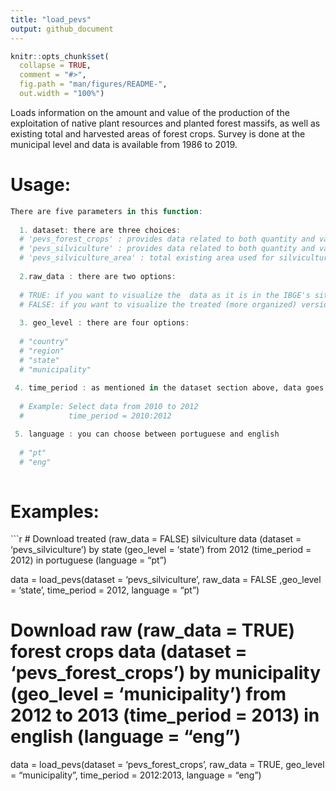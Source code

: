 ```yaml
---
title: "load_pevs"
output: github_document
---
```


```r
knitr::opts_chunk$set(
  collapse = TRUE,
  comment = "#>",
  fig.path = "man/figures/README-",
  out.width = "100%")
```

Loads information on the amount and value of the production of the exploitation of native plant resources and planted forest massifs, as well as existing total and harvested areas of forest crops. Survey is done at the municipal level and data is available from 1986 to 2019.


# Usage:

```r

There are five parameters in this function:
  
  1. dataset: there are three choices:
  # 'pevs_forest_crops' : provides data related to both quantity and value of the forestry activities. The data goes from 1986 to 2019 and it is divided by type of product.
  # 'pevs_silviculture' : provides data related to both quantity and value of the silviculture. The data goes from 1986 to 2019 and it is divided by type of product.
  # 'pevs_silviculture_area' : total existing area used for silviculture in 12/31.The data goes from 2013 to 2019 and it is divided by forestry species.  
  
  2.raw_data : there are two options:
  
  # TRUE: if you want to visualize the  data as it is in the IBGE's site.
  # FALSE: if you want to visualize the treated (more organized) version of the data. 
  
  3. geo_level : there are four options:
  
  # "country"
  # "region"
  # "state"
  # "municipality"
  
 4. time_period : as mentioned in the dataset section above, data goes from 1986 to 2019, except for the pevs_silviculture_area dataset where data is available from 2013 to 2019.
 
  # Example: Select data from 2010 to 2012
  #          time_period = 2010:2012

 5. language : you can choose between portuguese and english
  
  # "pt"
  # "eng"
  
```

# Examples:

```r
# Download treated (raw_data = FALSE) silviculture data (dataset = 'pevs_silviculture') by state (geo_level = 'state') from 2012 (time_period =  2012) in portuguese (language = "pt")

data = load_pevs(dataset = 'pevs_silviculture', raw_data = FALSE ,geo_level = 'state', time_period =  2012, language = "pt")

# Download raw (raw_data = TRUE) forest crops data (dataset = 'pevs_forest_crops') by municipality (geo_level = 'municipality') from 2012 to 2013 (time_period =  2013) in english (language = "eng")

data = load_pevs(dataset = 'pevs_forest_crops', raw_data = TRUE, geo_level = "municipality", time_period = 2012:2013, language = "eng")


